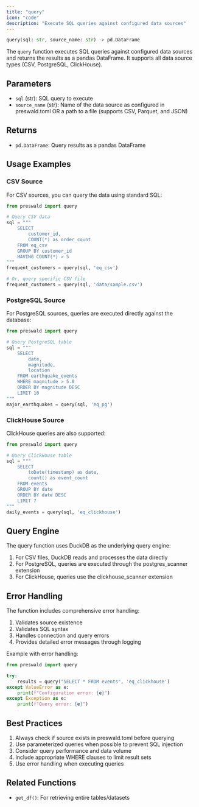```yaml
---
title: "query"
icon: "code"
description: "Execute SQL queries against configured data sources"
---
```


```python
query(sql: str, source_name: str) -> pd.DataFrame
```

The `query` function executes SQL queries against configured data sources and returns the results as a pandas DataFrame. It supports all data source types (CSV, PostgreSQL, ClickHouse).

## Parameters

- `sql` (str): SQL query to execute
- `source_name` (str): Name of the data source as configured in preswald.toml OR a path to a file (supports CSV, Parquet, and JSON)

## Returns

- `pd.DataFrame`: Query results as a pandas DataFrame

## Usage Examples

### CSV Source

For CSV sources, you can query the data using standard SQL:

```python
from preswald import query

# Query CSV data
sql = """
    SELECT 
        customer_id,
        COUNT(*) as order_count
    FROM eq_csv 
    GROUP BY customer_id
    HAVING COUNT(*) > 5
"""
frequent_customers = query(sql, 'eq_csv')

# Or, query specific CSV file
frequent_customers = query(sql, 'data/sample.csv')
```

### PostgreSQL Source

For PostgreSQL sources, queries are executed directly against the database:

```python
from preswald import query

# Query PostgreSQL table
sql = """
    SELECT 
        date,
        magnitude,
        location
    FROM earthquake_events
    WHERE magnitude > 5.0
    ORDER BY magnitude DESC
    LIMIT 10
"""
major_earthquakes = query(sql, 'eq_pg')
```

### ClickHouse Source

ClickHouse queries are also supported:

```python
from preswald import query

# Query ClickHouse table
sql = """
    SELECT 
        toDate(timestamp) as date,
        count() as event_count
    FROM events
    GROUP BY date
    ORDER BY date DESC
    LIMIT 7
"""
daily_events = query(sql, 'eq_clickhouse')
```

## Query Engine

The query function uses DuckDB as the underlying query engine:

1. For CSV files, DuckDB reads and processes the data directly
2. For PostgreSQL, queries are executed through the postgres_scanner extension
3. For ClickHouse, queries use the clickhouse_scanner extension

## Error Handling

The function includes comprehensive error handling:

1. Validates source existence
2. Validates SQL syntax
3. Handles connection and query errors
4. Provides detailed error messages through logging

Example with error handling:

```python
from preswald import query

try:
    results = query("SELECT * FROM events", 'eq_clickhouse')
except ValueError as e:
    print(f"Configuration error: {e}")
except Exception as e:
    print(f"Query error: {e}")
```

## Best Practices

1. Always check if source exists in preswald.toml before querying
2. Use parameterized queries when possible to prevent SQL injection
3. Consider query performance and data volume
4. Include appropriate WHERE clauses to limit result sets
5. Use error handling when executing queries

## Related Functions

- `get_df()`: For retrieving entire tables/datasets
